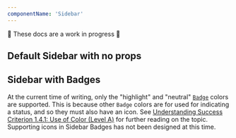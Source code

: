 ```yaml
---
componentName: 'Sidebar'
---
```


🚨 These docs are a work in progress 🚨

## Default Sidebar with no props

<div style={{ border: '1px solid black', maxWidth: 320, padding: 24 }}>
	<Sidebar />
</div>

## Sidebar with Badges

At the current time of writing, only the "highlight" and "neutral" [`Badge`](/swingset/components/badge) colors are supported. This is because other `Badge` colors are for used for indicating a status, and so they must also have an icon. See [Understanding Success Criterion 1.4.1: Use of Color (Level A)](https://www.w3.org/WAI/WCAG21/Understanding/use-of-color.html) for further reading on the topic. Supporting icons in Sidebar Badges has not been designed at this time.

<div style={{ border: '1px solid black', maxWidth: 320, padding: 24 }}>
	<Sidebar
		menuItems={[
			{
				title: 'Internal link item with a "highlight" Badge',
				href: '/',
				badge: {
					text: 'Badge',
					color: 'highlight',
					type: 'filled',
				},
			},
			{
				title: 'Internal link item with a "neutral" Badge',
				href: '/',
				badge: {
					text: 'Badge',
					color: 'neutral',
					type: 'outlined',
				},
			},
			{
				title: 'External link item with a Badge',
				href: 'https://hashicorp.com',
				badge: {
					text: 'Badge',
					color: 'highlight',
					type: 'filled',
				},
			},
			{
				title: 'Submenu item with a Badge',
				badge: {
					text: 'Badge',
					color: 'highlight',
					type: 'filled',
				},
				routes: [
					{
						title: 'Child item 1',
						href: '/',
					},
					{
						title: 'Child item 2',
						href: '/',
					},
					{
						title: 'Child item 3',
						href: '/',
					},
				],
			},
		]}
	/>
</div>
